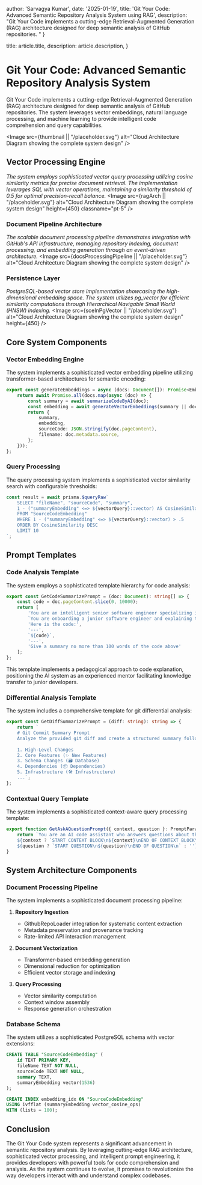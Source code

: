 
  author: 'Sarvagya Kumar',
  date: '2025-01-19',
  title: 'Git Your Code: Advanced Semantic Repository Analysis System using RAG',
  description:
    "Git Your Code implements a cutting-edge Retrieval-Augmented Generation (RAG) architecture designed for deep semantic analysis of GitHub repositories. "
}

  title: article.title,
  description: article.description,
}


# Git Your Code: Advanced Semantic Repository Analysis System

Git Your Code implements a cutting-edge Retrieval-Augmented Generation (RAG) architecture designed for deep semantic analysis of GitHub repositories. The system leverages vector embeddings, natural language processing, and machine learning to provide intelligent code comprehension and query capabilities.

<Image src={thumbnail || "/placeholder.svg"} alt="Cloud Architecture Diagram showing the complete system design" />


## Vector Processing Engine
*The system employs sophisticated vector query processing utilizing cosine similarity metrics for precise document retrieval. The implementation leverages SQL with vector operations, maintaining a similarity threshold of 0.5 for optimal precision-recall balance.*
<Image src={ragArch || "/placeholder.svg"} alt="Cloud Architecture Diagram showing the complete system design" height={450} classname="pt-5" />

### Document Pipeline Architecture
*The scalable document processing pipeline demonstrates integration with GitHub's API infrastructure, managing repository indexing, document processing, and embedding generation through an event-driven architecture.*
<Image src={docsProcessingPipeline || "/placeholder.svg"} alt="Cloud Architecture Diagram showing the complete system design" />

### Persistence Layer
*PostgreSQL-based vector store implementation showcasing the high-dimensional embedding space. The system utilizes pg_vector for efficient similarity computations through Hierarchical Navigable Small World (HNSW) indexing.*
<Image src={sceInPgVector || "/placeholder.svg"} alt="Cloud Architecture Diagram showing the complete system design" height={450} />

## Core System Components

### Vector Embedding Engine

The system implements a sophisticated vector embedding pipeline utilizing transformer-based architectures for semantic encoding:

```typescript
export const generateEmbeddings = async (docs: Document[]): Promise<EmbeddingVector[]> => {
    return await Promise.all(docs.map(async (doc) => {
        const summary = await summarizeCodeByAI(doc);
        const embedding = await generateVectorEmbeddings(summary || doc.pageContent);
        return {
            summary,
            embedding,
            sourceCode: JSON.stringify(doc.pageContent),
            filename: doc.metadata.source,
        };
    }));
};
```

### Query Processing

The query processing system implements a sophisticated vector similarity search with configurable thresholds:

```typescript
const result = await prisma.$queryRaw`
    SELECT "fileName", "sourceCode", "summary",
    1 - ("summaryEmbedding" <=> ${vectorQuery}::vector) AS CosineSimilarity
    FROM "SourceCodeEmbedding"
    WHERE 1 - ("summaryEmbedding" <=> ${vectorQuery}::vector) > .5
    ORDER BY CosineSimilarity DESC
    LIMIT 10
`;
```

## Prompt Templates

### Code Analysis Template
The system employs a sophisticated template hierarchy for code analysis:

```typescript
export const GetCodeSummarizePrompt = (doc: Document): string[] => {
    const code = doc.pageContent.slice(0, 10000);
    return [
        'You are an intelligent senior software engineer specializing in onboarding junior software engineers onto projects',
        `You are onboarding a junior software engineer and explaining to them the purpose of the ${doc.metadata.source} file`,
        'Here is the code:',
        '---',
        `${code}`,
        '---',
        'Give a summary no more than 100 words of the code above'
    ];
};
```

This template implements a pedagogical approach to code explanation, positioning the AI system as an experienced mentor facilitating knowledge transfer to junior developers.

### Differential Analysis Template
The system includes a comprehensive template for git differential analysis:

```typescript
export const GetDiffSummarizePrompt = (diff: string): string => {
    return `
    # Git Commit Summary Prompt
    Analyze the provided git diff and create a structured summary following these guidelines:
    
    1. High-Level Changes
    2. Core Features (✨ New Features)
    3. Schema Changes (🗃️ Database)
    4. Dependencies (📦 Dependencies)
    5. Infrastructure (🛠️ Infrastructure)
    ...`;
};
```

### Contextual Query Template
The system implements a sophisticated context-aware query processing template:

```typescript
export function GetAskAQuestionPrompt({ context, question }: PromptParams): string {
    return `You are an AI code assistant who answers questions about the codebase...
    ${context ? `START CONTEXT BLOCK\n${context}\nEND OF CONTEXT BLOCK\n` : ''}
    ${question ? `START QUESTION\n${question}\nEND OF QUESTION\n` : ''}`;
}
```

## System Architecture Components

### Document Processing Pipeline

The system implements a sophisticated document processing pipeline:

1. **Repository Ingestion**
   - GithubRepoLoader integration for systematic content extraction
   - Metadata preservation and provenance tracking
   - Rate-limited API interaction management

2. **Document Vectorization**
   - Transformer-based embedding generation
   - Dimensional reduction for optimization
   - Efficient vector storage and indexing

3. **Query Processing**
   - Vector similarity computation
   - Context window assembly
   - Response generation orchestration

### Database Schema

The system utilizes a sophisticated PostgreSQL schema with vector extensions:

```sql
CREATE TABLE "SourceCodeEmbedding" (
    id TEXT PRIMARY KEY,
    fileName TEXT NOT NULL,
    sourceCode TEXT NOT NULL,
    summary TEXT,
    summaryEmbedding vector(1536)
);

CREATE INDEX embedding_idx ON "SourceCodeEmbedding" 
USING ivfflat (summaryEmbedding vector_cosine_ops)
WITH (lists = 100);
```

## Conclusion

The Git Your Code system represents a significant advancement in semantic repository analysis. By leveraging cutting-edge RAG architecture, sophisticated vector processing, and intelligent prompt engineering, it provides developers with powerful tools for code comprehension and analysis. As the system continues to evolve, it promises to revolutionize the way developers interact with and understand complex codebases.